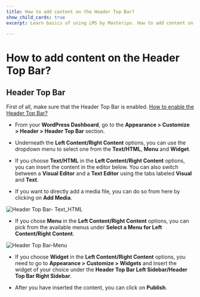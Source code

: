 ---
title: How to add content on the Header Top Bar?
show_child_cards: true
excerpt: Learn basics of using LMS by Masteriyo. How to add content on the Header Top Bar.

---

# How to add content on the Header Top Bar?

## Header Top Bar

First of all, make sure that the Header Top Bar is enabled. [How to enable the Header Top Bar?](https://github.com/Masteriyo/masteriyo-docs/blob/elearning/700-elearning/500-customizer%5Bheader%5D/300-header-top-bar/100-enable-header-top-bar.mdx)

- From your **WordPress Dashboard**, go to the **Appearance > Customize > Header > Header Top Bar** section.

- Underneath the **Left Content/Right Content** options, you can use the dropdown menu to select one from the **Text/HTML**, **Menu** and **Widget**.

- If you choose **Text/HTML** in the **Left Content/Right Content** options, you can insert the content in the editor below. You can also switch between a **Visual Editor** and a **Text Editor** using the tabs labeled **Visual** and **Text**.

- If you want to directly add a media file, you can do so from here by clicking on **Add Media**.

![Header Top Bar- Text_HTML](https://user-images.githubusercontent.com/109593521/183474048-d3d26a8c-56f7-40d8-ace2-97881c301a21.png)

- If you chose **Menu** in the **Left Content/Right Content** options, you can pick from the available menus under **Select a Menu for Left Content/Right Content**.

![Header Top Bar-Menu](https://user-images.githubusercontent.com/109593521/183474365-3da2cf20-9461-4788-8660-baea773dcf36.png)


- If you choose **Widget** in the **Left Content/Right Content** options, you need to go to **Appearance > Customize > Widgets** and insert the widget of your choice under the **Header Top Bar Left Sidebar/Header Top Bar Right Sidebar**.

- After you have inserted the content, you can click on **Publish**.
